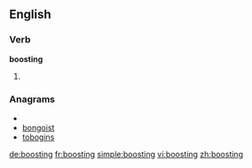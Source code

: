 ==English==

===Verb===
'''boosting'''

# {{present participle of|[[boost]]}}

===Anagrams===
* {{alphagram|bginoost}}
* [[bongoist#English|bongoist]]
* [[tobogins#English|tobogins]]

[[de:boosting]]
[[fr:boosting]]
[[simple:boosting]]
[[vi:boosting]]
[[zh:boosting]]